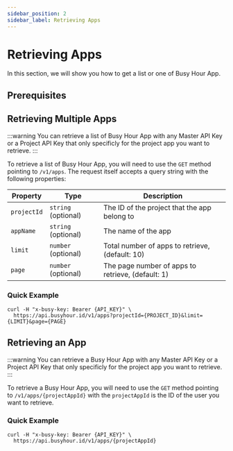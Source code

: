 ```yaml
---
sidebar_position: 2
sidebar_label: Retrieving Apps
---
```



# Retrieving Apps

In this section, we will show you how to get a list or one of Busy Hour App.

## Prerequisites

<Prerequisites />

## Retrieving Multiple Apps

:::warning
You can retrieve a list of Busy Hour App with any Master API Key or a Project API Key that only specificly for the project app you want to retrieve.
:::

To retrieve a list of Busy Hour App, you will need to use the `GET` method pointing to `/v1/apps`. The request itself accepts a query string with the following properties:

| Property    | Type                | Description                                       |
| ----------- | ------------------- | ------------------------------------------------- |
| `projectId` | `string` (optional) | The ID of the project that the app belong to      |
| `appName`   | `string` (optional) | The name of the app                               |
| `limit`     | `number` (optional) | Total number of apps to retrieve, (default: 10)   |
| `page`      | `number` (optional) | The page number of apps to retrieve, (default: 1) |

### Quick Example

```curl
curl -H "x-busy-key: Bearer {API_KEY}" \
  https://api.busyhour.id/v1/apps?projectId={PROJECT_ID}&limit={LIMIT}&page={PAGE}
```

## Retrieving an App

:::warning
You can retrieve a Busy Hour App with any Master API Key or a Project API Key that only specificly for the project app you want to retrieve.
:::

To retrieve a Busy Hour App, you will need to use the `GET` method pointing to `/v1/apps/{projectAppId}` with the `projectAppId` is the ID of the user you want to retrieve.

### Quick Example

```curl
curl -H "x-busy-key: Bearer {API_KEY}" \
  https://api.busyhour.id/v1/apps/{projectAppId}
```
